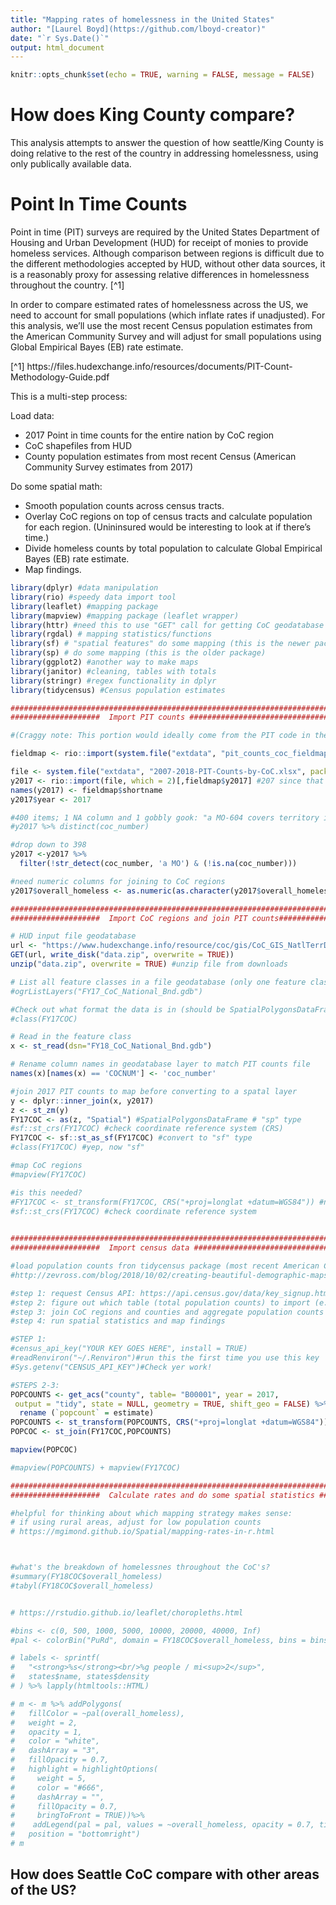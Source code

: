 ```yaml
---
title: "Mapping rates of homelessness in the United States"
author: "[Laurel Boyd](https://github.com/lboyd-creator)"
date: "`r Sys.Date()`"
output: html_document
---
```


```r
knitr::opts_chunk$set(echo = TRUE, warning = FALSE, message = FALSE)
```

# How does King County compare?

This analysis attempts to answer the question of how seattle/King County is doing relative to the rest of the country in addressing homelessness, using only publically available data.

# Point In Time Counts

Point in time (PIT) surveys are required by the United States Department of Housing and Urban Development (HUD) for receipt of monies to provide homeless services. Although comparison between regions is difficult due to the different methodologies accepted by HUD, without other data sources, it is a reasonably proxy for assessing relative differences in homelessness throughout the country. [^1] 

In order to compare estimated rates of homelessness across the US, we need to account for small populations (which inflate rates if unadjusted). For this analysis, we'll use the most recent Census population estimates from the American Community Survey and will adjust for small populations using Global Empirical Bayes (EB) rate estimate.

[^1] https://files.hudexchange.info/resources/documents/PIT-Count-Methodology-Guide.pdf

This is a multi-step process:

Load data:

* 2017 Point in time counts for the entire nation by CoC region
* CoC shapefiles from HUD
* County population estimates from most recent Census (American Community Survey estimates from 2017)

Do some spatial math:

* Smooth population counts across census tracts.
* Overlay CoC regions on top of census tracts and calculate population for each region. (Unininsured would be interesting to look at if there's time.)
* Divide homeless counts by total population to calculate Global Empirical Bayes (EB) rate estimate.
* Map findings.



```r
library(dplyr) #data manipulation
library(rio) #speedy data import tool
library(leaflet) #mapping package
library(mapview) #mapping package (leaflet wrapper)
library(httr) #need this to use "GET" call for getting CoC geodatabase
library(rgdal) # mapping statistics/functions
library(sf) # "spatial features" do some mapping (this is the newer package)
library(sp) # do some mapping (this is the older package)
library(ggplot2) #another way to make maps 
library(janitor) #cleaning, tables with totals
library(stringr) #regex functionality in dplyr
library(tidycensus) #Census population estimates
```
```r
###################################################################################
####################  Import PIT counts ###########################################

#(Craggy note: This portion would ideally come from the PIT code in the repository - but it didn't work for me so I just grabbed the portion I need for mapping)

fieldmap <- rio::import(system.file("extdata", "pit_counts_coc_fieldmap_2007t2018.xlsx", package = "craggy2019"))

file <- system.file("extdata", "2007-2018-PIT-Counts-by-CoC.xlsx", package = "craggy2019")
y2017 <- rio::import(file, which = 2)[,fieldmap$y2017] #207 since that's the most recent year of Census estimates...
names(y2017) <- fieldmap$shortname
y2017$year <- 2017

#400 items; 1 NA column and 1 gobbly gook: "a MO-604 covers territory in both Missouri..."
#y2017 %>% distinct(coc_number)

#drop down to 398
y2017 <-y2017 %>%
  filter(!str_detect(coc_number, 'a MO') & (!is.na(coc_number)))

#need numeric columns for joining to CoC regions
y2017$overall_homeless <- as.numeric(as.character(y2017$overall_homeless))

```

```r
###################################################################################
####################  Import CoC regions and join PIT counts#######################

# HUD input file geodatabase
url <- "https://www.hudexchange.info/resource/coc/gis/CoC_GIS_NatlTerrDC_Shapefile_2017.zip"
GET(url, write_disk("data.zip", overwrite = TRUE))
unzip("data.zip", overwrite = TRUE) #unzip file from downloads

# List all feature classes in a file geodatabase (only one feature class in this geodatabase)
#ogrListLayers("FY17_CoC_National_Bnd.gdb")

#Check out what format the data is in (should be SpatialPolygonsDataFrame)
#class(FY17COC)

# Read in the feature class
x <- st_read(dsn="FY18_CoC_National_Bnd.gdb")

# Rename column names in geodatabase layer to match PIT counts file
names(x)[names(x) == 'COCNUM'] <- 'coc_number'

#join 2017 PIT counts to map before converting to a spatal layer
y <- dplyr::inner_join(x, y2017)
z <- st_zm(y)
FY17COC <- as(z, "Spatial") #SpatialPolygonsDataFrame # "sp" type
#sf::st_crs(FY17COC) #check coordinate reference system (CRS)
FY17COC <- sf::st_as_sf(FY17COC) #convert to "sf" type
#class(FY17COC) #yep, now "sf"

#map CoC regions
#mapview(FY17COC)

#is this needed?
#FY17COC <- st_transform(FY17COC, CRS("+proj=longlat +datum=WGS84")) #need to define datum for use by leaflet
#sf::st_crs(FY17COC) #check coordinate reference system
   
```

```r
###################################################################################
####################  Import census data ##########################################

#load population counts fron tidycensus package (most recent American Community Survey data is from 2017)
#http://zevross.com/blog/2018/10/02/creating-beautiful-demographic-maps-in-r-with-the-tidycensus-and-tmap-packages/

#step 1: request Census API: https://api.census.gov/data/key_signup.html
#step 2: figure out which table (total population counts) to import (e.g. "B######")-> go to  https://censusreporter.org/
#step 3: join CoC regions and counties and aggregate population counts at CoC region level
#step 4: run spatial statistics and map findings

#STEP 1:
#census_api_key("YOUR KEY GOES HERE", install = TRUE)
#readRenviron("~/.Renviron")#run this the first time you use this key
#Sys.getenv("CENSUS_API_KEY")#Check yer work!

#STEPS 2-3:
POPCOUNTS <- get_acs("county", table= "B00001", year = 2017,
 output = "tidy", state = NULL, geometry = TRUE, shift_geo = FALSE) %>% #add cache_table = TRUE first time you run this
  rename (`popcount` = estimate) 
POPCOUNTS <- st_transform(POPCOUNTS, CRS("+proj=longlat +datum=WGS84")) #need to define datum for use by leaflet
POPCOC <- st_join(FY17COC,POPCOUNTS)

mapview(POPCOC)

#mapview(POPCOUNTS) + mapview(FY17COC)


```
```r
###################################################################################
####################  Calculate rates and do some spatial statistics ##############

#helpful for thinking about which mapping strategy makes sense:
# if using rural areas, adjust for low population counts
# https://mgimond.github.io/Spatial/mapping-rates-in-r.html



#what's the breakdown of homelessnes throughout the CoC's?
#summary(FY18COC$overall_homeless)
#tabyl(FY18COC$overall_homeless)


# https://rstudio.github.io/leaflet/choropleths.html

#bins <- c(0, 500, 1000, 5000, 10000, 20000, 40000, Inf)
#pal <- colorBin("PuRd", domain = FY18COC$overall_homeless, bins = bins)

# labels <- sprintf(
#   "<strong>%s</strong><br/>%g people / mi<sup>2</sup>",
#   states$name, states$density
# ) %>% lapply(htmltools::HTML)

# m <- m %>% addPolygons(
#   fillColor = ~pal(overall_homeless),
#   weight = 2,
#   opacity = 1,
#   color = "white",
#   dashArray = "3",
#   fillOpacity = 0.7,
#   highlight = highlightOptions(
#     weight = 5,
#     color = "#666",
#     dashArray = "",
#     fillOpacity = 0.7,
#     bringToFront = TRUE))%>%
#    addLegend(pal = pal, values = ~overall_homeless, opacity = 0.7, title = NULL,
#   position = "bottomright")
# m

```

## How does Seattle CoC compare with other areas of the US?



